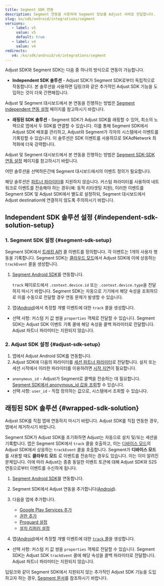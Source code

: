 ```yaml
---
title: Segment SDK 연동
description: Segment 연동을 사용하여 Segment 정보를 Adjust 서버로 전달합니다.
slug: ko/sdk/android/integrations/segment
versions:
   - label: v5
     value: v5
     default: true
   - label: v4
     value: v4
redirects:
   v4: /ko/sdk/android/v4/integrations/segment
---
```


Adjust SDK와 Segment SDK는 다음 중 하나의 방식으로 연동이 가능합니다.

- **Independent SDK 솔루션** \- Adjust SDK가 Segment SDK로부터 독립적으로 작동합니다. 본 솔루션을 사용하면 딥링크와 같은 추가적인 Adjust SDK 기능을 도입하는 것이 더욱 간편해집니다.

Adjust 및 Segment 대시보드에서 본 연동을 진행하는 방법은 [Segment independent 연동 설정](https://help.adjust.com/ko/article/set-up-segment-independent-integration) 페이지를 참고하시기 바랍니다.

- **래핑된 SDK 솔루션** \- Segment SDK가 Adjust SDK를 래핑할 수 있어, 최소의 노력으로 앱에서 두 SDK를 연결할 수 있습니다. 이를 통해 Segment SDK에서 Adjust SDK 배포를 관리하고, Adjust와 Segment가 각자의 시스템에서 이벤트를 기록킹할 수 있습니다. 이 솔루션은 SDK 이벤트를 사용하므로 SKAdNetwork 최적화에 더욱 강력합니다.

Adjust 및 Segment 대시보드에서 본 연동을 진행하는 방법은 [Segment SDK\-SDK 연동 설정](https://help.adjust.com/ko/article/set-up-segment-sdk-sdk-integration) 페이지를 참고하시기 바랍니다.

어떤 솔루션을 선택하든간에 Segment 대시보드에서의 이벤트 정의가 필요합니다.

<Callout type="warning">

해당 솔루션은 [파트너 파라미터](/ko/sdk/android/features/events#add-partner-parameters)를 지원하지 않습니다. 커스텀 파라미터를 사용하여 네트워크로 이벤트를 전송해야 하는 경우\(예: 동적 리타겟팅 지원\), 이러한 이벤트를 Segment SDK 및 Adjust SDK에서 별도로 설정하되, Segment 대시보드에서 Adjust destination에 연결하지 않도록 주의하시기 바랍니다.

</Callout>

## Independent SDK 솔루션 설정 {#independent-sdk-solution-setup}

### 1\. Segment SDK 설정 {#segment-sdk-setup}

Segment SDK에서 [트래킹 API](https://segment.com/docs/connections/sources/catalog/libraries/server/http-api/#track) 콜 이벤트를 정의합니다. 각 이벤트는 1개의 사용자 행동을 기록합니다. Segment SDK는 [클라우드 모드](https://segment.com/docs/connections/destinations/#connection-modes)에서 Adjust SDK에 이에 상응하는 `trackEvent` 콜을 생성합니다.

1. [Segment Android SDK](https://segment.com/docs/connections/sources/catalog/libraries/mobile/android)를 연동합니다.

   <Callout type="note">

   `track` 페이로드에서 `.context.device.id` 또는 `.context.device.type`을 전달하지 마시기 바랍니다. Segment SDK는 자동으로 기기에서 해당 속성을 조회하므로 이를 수동으로 전달할 경우 연동 문제가 발생할 수 있습니다.

   </Callout>

2. 앱\([Android](https://segment.com/docs/connections/sources/catalog/libraries/mobile/android/#track)\)에서 측정할 개별 이벤트에 대한 `track` 콜을 생성합니다.

- 선택 사항: 커스텀 키 값 쌍을 `properties` 객체로 전달할 수 있습니다. Segment SDK는 Adjust SDK 이벤트 기록 콜에 해당 속성을 콜백 파라미터로 전달합니다. Adjust 파트너 파라미터는 지원되지 않습니다.

### 2\. Adjust SDK 설정 {#adjust-sdk-setup}

1. 앱에서 Adjust Android SDK를 연동합니다.
2. Adjust SDK에 다음의 파라미터를 [세션 파트너 파라미터](/ko/sdk/android/features/session-parameters#session-partner-parameters)로 전달합니다. 설치 또는 세션 시작에서 이러한 파라미터를 이용하려면 [시작 지연](/ko/sdk/android/features/session-parameters#delay-start)이 필요합니다.

- `anonymous_id` \- Adjust가 Segment로 콜백을 전송하는 데 필요합니다. [Segment SDK에서 anonymous_id 값을 조회](https://segment.com/docs/connections/sources/catalog/libraries/mobile/android/#anonymousid)할 수 있습니다.
- 선택 사항: `user_id` \- 직접 정의하는 값으로, 시스템에서 조회할 수 있습니다.

## 래핑된 SDK 솔루션 {#wrapped-sdk-solution}

<Callout type="important">

Adjust SDK를 직접 앱에 연동하지 마시기 바랍니다. Adjust SDK를 직접 연동한 경우, 앱에서 제거하시기 바랍니다.

</Callout>

Segment SDK가 Adjust SDK를 초기화하면 Adjust는 자동으로 설치 및/또는 세션을 기록합니다. 앱은 Segment SDK에서 `track` 콜을 호출하고, 이는 [디바이스 모드](https://segment.com/docs/connections/destinations/#connection-modes)의 Adjust SDK에서 상응하는 `trackEvent` 콜을 호출합니다. Segment가 **디바이스 모드** 를 사용할 때도 **클라우드 모드** 로 이벤트를 전송하는 경우도 있습니다. 이는 이미 알려진 문제입니다. 이에 따라 Adjust는 종종 동일한 이벤트 토큰에 대해 Adjust SDK와 S2S 연동으로부터 이벤트를 수신하게 됩니다.

1. [Segment Android SDK](https://segment.com/docs/connections/sources/catalog/libraries/mobile/android/)를 연동합니다.
2. Segment SDK에서 Adjust 연동을 추가합니다\([Android](https://segment.com/docs/connections/destinations/catalog/adjust/#android)\).
3. 다음을 앱에 추가합니다.

   - [Google Play Services 추가](/ko/sdk/android#2-add-google-play-services)
   - [권한 추가](/ko/sdk/android#3-add-permissions)
   - [Proguard 설정](/ko/sdk/android#4-set-up-proguard)
   - [설치 리퍼러 설정](/ko/sdk/android#5-set-up-install-referrer)

4. 앱\([Android](https://segment.com/docs/connections/sources/catalog/libraries/mobile/android/#track)\)에서 측정할 개별 이벤트에 대한 [`track` 콜](https://segment.com/docs/connections/spec/track/)을 생성합니다.

- 선택 사항: 커스텀 키 값 쌍을 `properties` 객체로 전달할 수 있습니다. Segment SDK는 Adjust SDK `trackEvent` 콜에 해당 속성을 콜백 파라미터로 전달합니다. Adjust 파트너 파라미터는 지원되지 않습니다.

<Callout type="note">

딥링크와 같이 Segment SDK에서 지원되지 않는 추가적인 Adjust SDK 기능을 도입하고자 하는 경우, [Segment 문서](https://segment.com/docs/connections/sources/catalog/libraries/mobile/Android/Android-faqs/#how-do-i-know-when-a-destination-is-initialized)를 참조하시기 바랍니다.

</Callout>
